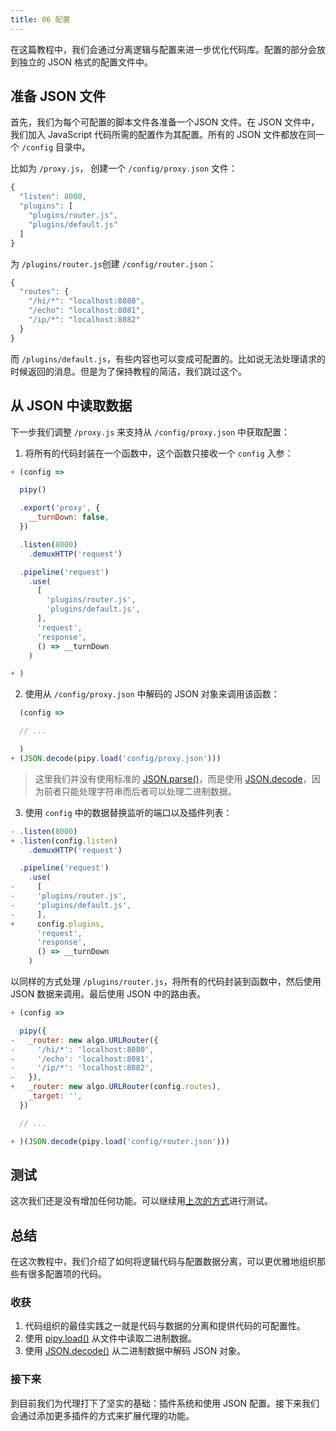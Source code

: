 ```yaml
---
title: 06 配置
---
```


在这篇教程中，我们会通过分离逻辑与配置来进一步优化代码库。配置的部分会放到独立的 JSON 格式的配置文件中。

## 准备 JSON 文件

首先，我们为每个可配置的脚本文件各准备一个JSON 文件。在 JSON 文件中，我们加入 JavaScript 代码所需的配置作为其配置。所有的 JSON 文件都放在同一个 `/config` 目录中。

比如为 `/proxy.js`， 创建一个 `/config/proxy.json` 文件：

```js
{
  "listen": 8000,
  "plugins": [
    "plugins/router.js",
    "plugins/default.js"
  ]
}
```
为 `/plugins/router.js`创建 `/config/router.json`：
```js
{
  "routes": {
    "/hi/*": "localhost:8080",
    "/echo": "localhost:8081",
    "/ip/*": "localhost:8082"
  }
}
```
而 `/plugins/default.js`，有些内容也可以变成可配置的。比如说无法处理请求的时候返回的消息。但是为了保持教程的简洁，我们跳过这个。

## 从 JSON 中读取数据

下一步我们调整 `/proxy.js` 来支持从 `/config/proxy.json` 中获取配置：

1. 将所有的代码封装在一个函数中，这个函数只接收一个 `config` 入参：

```js
+ (config =>

  pipy()

  .export('proxy', {
    __turnDown: false,
  })

  .listen(8000)
    .demuxHTTP('request')

  .pipeline('request')
    .use(
      [
        'plugins/router.js',
        'plugins/default.js',
      ],
      'request',
      'response',
      () => __turnDown
    )

+ )
```

2. 使用从 `/config/proxy.json` 中解码的 JSON 对象来调用该函数：

```js
  (config =>

  // ...

  )
+ (JSON.decode(pipy.load('config/proxy.json')))
```

> 这里我们并没有使用标准的 [JSON.parse()](https://developer.mozilla.org/docs/Web/JavaScript/Reference/Global_Objects/JSON/parse)，而是使用 [JSON.decode](/reference/api/JSON/decode)，因为前者只能处理字符串而后者可以处理二进制数据。

3. 使用 `config` 中的数据替换监听的端口以及插件列表：

```js
- .listen(8000)
+ .listen(config.listen)
    .demuxHTTP('request')

  .pipeline('request')
    .use(
-     [
-     'plugins/router.js',
-     'plugins/default.js',
-     ],
+     config.plugins,
      'request',
      'response',
      () => __turnDown
    )
```
以同样的方式处理 `/plugins/router.js`，将所有的代码封装到函数中，然后使用 JSON 数据来调用。最后使用 JSON 中的路由表。

```js
+ (config =>

  pipy({
-   _router: new algo.URLRouter({
-     '/hi/*': 'localhost:8080',
-     '/echo': 'localhost:8081',
-     '/ip/*': 'localhost:8082',
-   }),
+   _router: new algo.URLRouter(config.routes),
    _target: '',
  })

  // ...

+ )(JSON.decode(pipy.load('config/router.json')))
```

## 测试

这次我们还是没有增加任何功能。可以继续用[上次的方式](/tutorial/05-plugins#测试)进行测试。

## 总结

在这次教程中，我们介绍了如何将逻辑代码与配置数据分离，可以更优雅地组织那些有很多配置项的代码。

### 收获

1. 代码组织的最佳实践之一就是代码与数据的分离和提供代码的可配置性。
2. 使用 [pipy.load()](/reference/api/pipy.load) 从文件中读取二进制数据。
3. 使用 [JSON.decode()](/reference/api/JSON/decode) 从二进制数据中解码 JSON 对象。

### 接下来

到目前我们为代理打下了坚实的基础：插件系统和使用 JSON 配置。接下来我们会通过添加更多插件的方式来扩展代理的功能。